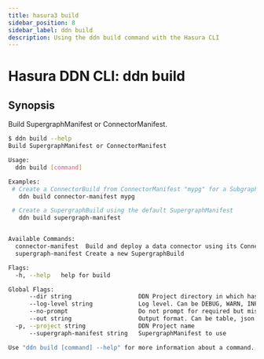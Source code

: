 ```yaml
---
title: hasura3 build
sidebar_position: 8
sidebar_label: ddn build
description: Using the ddn build command with the Hasura CLI
---
```


# Hasura DDN CLI: ddn build 

## Synopsis
Build SupergraphManifest or ConnectorManifest.

```bash
$ ddn build --help
Build SupergraphManifest or ConnectorManifest

Usage:
  ddn build [command]

Examples:
 # Create a ConnectorBuild from ConnectorManifest "mypg" for a Subgraph
   ddn build connector-manifest mypg

 # Create a SupergraphBuild using the default SupergraphManifest
   ddn build supergraph-manifest


Available Commands:
  connector-manifest  Build and deploy a data connector using its ConnectorManifest
  supergraph-manifest Create a new SupergraphBuild

Flags:
  -h, --help   help for build

Global Flags:
      --dir string                   DDN Project directory in which hasura.yaml is present (default ".")
      --log-level string             Log level. Can be DEBUG, WARN, INFO, ERROR, or FATAL. (default "INFO")
      --no-prompt                    Do not prompt for required but missing flags
      --out string                   Output format. Can be table, json or yaml. (default "table")
  -p, --project string               DDN Project name
      --supergraph-manifest string   SupergraphManifest to use

Use "ddn build [command] --help" for more information about a command.
```

